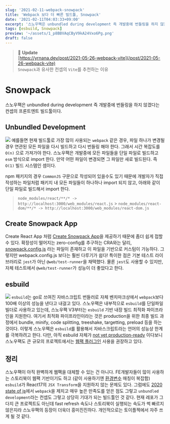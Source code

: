 ```yaml
---
slug: '2021-02-11-webpack-snowpack'
title: 'Webpack 보다 더 빠른 빌드툴, Snowpack'
date: '2021-02-11T04:03:33+09:00'
excerpt: '스노우팩은 unbundled during development 즉 개발중에 번들링을 하지 않겠다는 컨셉의 프론트엔트 빌드툴이다.'
tags: [esbuild, Snowpack]
preview: '~/assets/1_p8BBVAqCByV9kA24Vxo6Pg.png'
draft: false
---
```


> 🚨 **Update**  
> [https://yrnana.dev/post/2021-05-26-webpack-vite](/post/2021-05-26-webpack-vite)  
> `Snowpack`과 유사한 컨셉의 `Vite`를 추천하는 이유

# Snowpack

스노우팩은 unbundled during development 즉 개발중에 번들링을 하지 않겠다는 컨셉의 프론트엔트 빌드툴이다.

## Unbundled Development

![](~/assets/image-12.png)
예를들면 현재 빌드툴로 가장 많이 사용되는 `webpack` 같은 경우, 파일 하나가 변경될 경우 연관된 모든 파일을 다시 빌드하고 다시 번들링 해야 한다. 그래서 시간 복잡도를 `O(n)` 으로 가져가야 한다.
스노우팩은 개발중에 모든 파일들을 단일 파일로 빌드하고 `esm` 방식으로 import 한다. 만약 어떤 파일이 변경되면 그 파일만 새로 빌드된다. 즉 `O(1)` 빌드 시스템인 셈이다.

npm 패키지의 경우 `CommonJS` 구문으로 작성되어 있을수도 있기 때문에 개발자가 직접 작성하는 파일처럼 패키지 내 모든 파일들이 하나하나 import 되지 않고, 아래와 같이 단일 파일로 빌드해서 import 한다.

> `node_modules/react/**/* -> http://localhost:3000/web_modules/react.js` > `node_modules/react-dom/**/* -> http://localhost:3000/web_modules/react-dom.js`

## Create Snowpack App

Create React App 처럼 [Create Snowpack App](https://github.com/snowpackjs/snowpack/tree/main/create-snowpack-app/cli)을 제공하기 때문에 좀더 쉽게 접할 수 있다. 확장성이 떨어지는 zero-config를 추구하는 CRA와는 달리, [snowpack.config.js](https://www.snowpack.dev/reference/configuration) 라는 파일이 존재하고 이 파일을 기반으로 커스텀이 가능하다. 그렇지만 webpack.config.js 보다는 훨씬 다루기가 쉽다!
특이한 점은 기본 테스트 라이브러리로 `jest`가 아닌 `@web/test-runner`을 채택했다. 물론 `jest`도 사용할 수 있지만, 자체 테스트에서 `@web/test-runner`가 성능이 더 좋았다고 한다.

## esbuild

![](~/assets/image-13.png)
`esbuild`는 go로 쓰여진 자바스크립트 번들러로 자체 벤치마크상에서 `webpack`보다 100배 이상의 성능을 낸다고 내걸고 있다. 스노우팩은 내부적으로 `esbuild`를 단일파일빌더로 사용하고 있는데, 스노우팩 V3부터는 `esbuild` 기반 내장 빌드 최적화 파이프라인을 지원한다. 여기서 최적화 파이프라인이라는 것은 production을 위한 최종 빌드 과정에서 bundle, minify, code splitting, treeshake, targetting, preload 등을 하는 것이다. 이렇게 스노우팩은 `esbuild`를 활용해서 자바스크립트라는 언어의 성능상 한계를 극복하려고 한다. 다만, 아직 esbuild 자체가 [not yet production-ready](https://esbuild.github.io/faq/#production-readiness) 이다보니 스노우팩도 큰 규모의 프로젝트에서는 [웹팩 플러그인](https://www.npmjs.com/package/@snowpack/plugin-webpack) 사용을 권장하고 있다.

## 정리

스노우팩이 아직 완벽하게 웹팩을 대체할 수 있는 건 아니다. FE개발자들이 많이 사용하는 스토리북이 웹팩 기반이기도 하고 (같이 사용하기엔 [환경변수](https://www.snowpack.dev/reference/environment-variables) 매칭이 복잡함) `esbuild`가 React17의 `JSX Transform`을 지원하지 않는 문제도 있다. 그럼에도 [2020 state of js](https://2020.stateofjs.com/en-US/technologies/build-tools/)에서 `webpack`을 제치고 매우 높은 만족도를 얻은 점도 그렇고 `unbundled development`라는 컨셉도 그렇고 상당히 기대가 되는 빌드툴인 것 같다. 현재 레포가 그다지 큰 프로젝트도 아닌데 fast refresh 속도나 스토리북이 실행되는 속도가 썩 빠르지 않은지라 스노우팩의 등장이 더욱더 흥미진진하다. 개인적으로는 토이플젝에서 자주 쓰게 될 것 같다.
